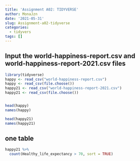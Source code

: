 ```yaml
---
title: 'Assignment A02: TIDYVERSE'
author: MonaJzn
date: '2021-05-31'
slug: Assignment-a02-tidyverse
categories:
  - tidyvers
tags: []
---
```

## Input the world-happiness-report.csv and world-happiness-report-2021.csv files

```r
library(tidyverse)
happy <- read_csv("world-happiness-report.csv")
happy <- read_csv(file.choose())
happy21 <- read_csv("world-happiness-report-2021.csv")
happy21 <- read_csv(file.choose())


head(happy)
names(happy)

head(happy21)
names(happy21)
```

## one table
```r
happy21 %>%
  count(Healthy_life_expectancy > 70, sort = TRUE)
```

